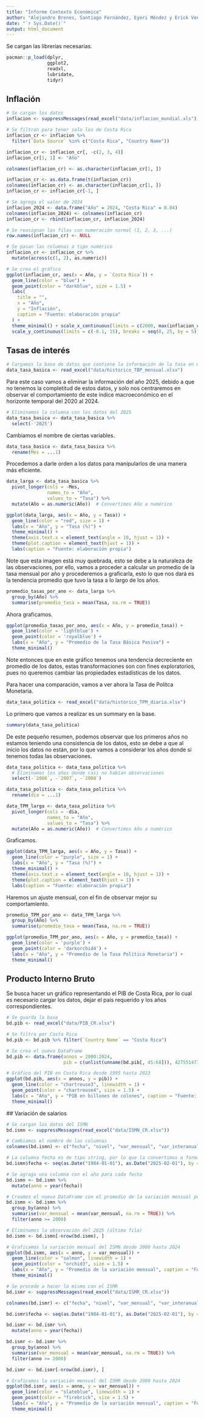 ---
title: "Informe Contexto Económico"
author: "Alejandro Brenes, Santiago Fernández, Eyeri Méndez y Erick Venegas"
date: "`r Sys.Date()`"
output: html_document
---

Se cargan las librerías necesarias.

```{r librerias}
pacman::p_load(dplyr,
               ggplot2,
               readxl,
               lubridate,
               tidyr)
```

## Inflación

```{r inflacion_CR, warning=FALSE}
# Se cargan los datos
inflacion <- suppressMessages(read_excel("data/inflacion_mundial.xls"))

# Se filtran para tener solo los de Costa Rica
inflacion_cr <- inflacion %>%
  filter(`Data Source` %in% c("Costa Rica", "Country Name"))

inflacion_cr <- inflacion_cr[, -c(2, 3, 4)]
inflacion_cr[1, 1] <- "Año"

colnames(inflacion_cr) <- as.character(inflacion_cr[1, ])

inflacion_cr <- as.data.frame(t(inflacion_cr))
colnames(inflacion_cr) <- as.character(inflacion_cr[1, ])
inflacion_cr <- inflacion_cr[-1, ]

# Se agrega el valor de 2024
inflacion_2024 <- data.frame("Año" = 2024, "Costa Rica" = 0.84)
colnames(inflacion_2024) <- colnames(inflacion_cr)
inflacion_cr <- rbind(inflacion_cr, inflacion_2024)

# Se reasignan las filas con numeración normal (1, 2, 3, ...)
row.names(inflacion_cr) <- NULL

# Se pasan las columnas a tipo numérico
inflacion_cr <- inflacion_cr %>%
  mutate(across(c(1, 2), as.numeric))

# Se crea el gráfico
ggplot(inflacion_cr, aes(x = Año, y = `Costa Rica`)) +
  geom_line(color = "blue") +
  geom_point(color = "darkblue", size = 1.5) +
  labs(
    title = "",
    x = "Año",
    y = "Inflación",
    caption = "Fuente: elaboración propia"
  ) +
  theme_minimal() + scale_x_continuous(limits = c(2000, max(inflacion_cr$Año)), breaks = seq(2000, max(inflacion_cr$Año), by = 5)) +
  scale_y_continuous(limits = c(-0.1, 15), breaks = seq(0, 25, by = 5))

```

## Tasas de interés

```{r}
# Cargamos la base de datos que contiene la información de la tasa en meses
data_tasa_basica <- read_excel("data/historico_TBP_mensual.xlsx")
```

Para este caso vamos a eliminar la información del año 2025, debido a que no tenemos la completitud de estos datos, y solo nos centraremos en observar el comportamiento de este índice macroeconómico en el horizonte temporal del 2020 al 2024.

```{r}
# Eliminamos la columna con los datos del 2025
data_tasa_basica <- data_tasa_basica %>%
  select(-'2025')
```

Cambiamos el nombre de ciertas variables.

```{r}
data_tasa_basica <- data_tasa_basica %>%
  rename(Mes = ...1)
```

Procedemos a darle orden a los datos para manipularlos de una manera más eficiente.

```{r}
data_larga <- data_tasa_basica %>%
  pivot_longer(cols = -Mes,
               names_to = "Año",
               values_to = "Tasa") %>%
  mutate(Año = as.numeric(Año))  # Convertimos Año a numérico
```

```{r}
ggplot(data_larga, aes(x = Año, y = Tasa)) +
  geom_line(color = "red", size = 1) +
  labs(x = "Año", y = "Tasa (%)") +
  theme_minimal() +
  theme(axis.text.x = element_text(angle = 10, hjust = 1)) +
  theme(plot.caption = element_text(hjust = 1)) +
  labs(caption = "Fuente: elaboración propia")
```

Note que esta imagen está muy quebrada, esto se debe a la naturaleza de las observaciones, por ello, vamos a proceder a calcular un promedio de la tasa mensual por año y procederemos a graficarla, esto lo que nos dará es la tendencia promedio que tuvo la tasa a lo largo de los años. 

```{r}
promedio_tasas_por_ano <- data_larga %>%
  group_by(Año) %>%
  summarise(promedio_tasa = mean(Tasa, na.rm = TRUE))
```

Ahora graficamos.

```{r}
ggplot(promedio_tasas_por_ano, aes(x = Año, y = promedio_tasa)) +
  geom_line(color = 'lightblue') +
  geom_point(color = 'royalblue') +
  labs(x = "Año", y = "Promedio de la Tasa Básica Pasiva") +
  theme_minimal()
```

Note entonces que en este gráfico tenemos una tendencia decreciente en promedio de los datos, estas transformaciones son con fines exploratorios, pues no queremos cambiar las propiedades estadísticas de los datos.

Para hacer una comparación, vamos a ver ahora la Tasa de Polítca Monetaria. 

```{r}
data_tasa_politica <- read_excel("data/historico_TPM_diaria.xlsx")
```

Lo primero que vamos a realizar es un summary en la base.

```{r}
summary(data_tasa_politica)
```

De este pequeño resumen, podemos observar que los primeros años no estamos teniendo una consistencia de los datos, esto se debe a que al inicio los datos no están, por lo que vamos a considerar los años donde si tenemos todas las observaciones. 

```{r}
data_tasa_politica <- data_tasa_politica %>%
  # Eliminamos los años donde casi no habían observaciones
  select(-`2006`, -`2007`, -`2008`)
```

```{r}
data_tasa_politica <- data_tasa_politica %>%
  rename(dia = ...1)

data_TPM_larga <- data_tasa_politica %>%
  pivot_longer(cols = -dia,
               names_to = "Año",
               values_to = "Tasa") %>%
  mutate(Año = as.numeric(Año))  # Convertimos Año a numérico
```

Graficamos.

```{r}
ggplot(data_TPM_larga, aes(x = Año, y = Tasa)) +
  geom_line(color = "purple", size = 1) +
  labs(x = "Año", y = "Tasa (%)") +
  theme_minimal() +
  theme(axis.text.x = element_text(angle = 10, hjust = 1)) +
  theme(plot.caption = element_text(hjust = 1)) +
  labs(caption = "Fuente: elaboración propia")
```

Haremos un ajuste mensual, con el fin de observar mejor su comportamiento. 

```{r}
promedio_TPM_por_ano <- data_TPM_larga %>%
  group_by(Año) %>%
  summarise(promedio_tasa = mean(Tasa, na.rm = TRUE))
```

```{r}
ggplot(promedio_TPM_por_ano, aes(x = Año, y = promedio_tasa)) +
  geom_line(color = 'purple') +
  geom_point(color = 'darkorchid4') +
  labs(x = "Año", y = "Promedio de la Tasa Política Monetaria") +
  theme_minimal()
```

## Producto Interno Bruto

Se busca hacer un gráfico representando el PIB de Costa Rica, por lo cual es necesario cargar los datos, dejar el país requerido y los años correspondientes.

```{r PIB_CR}
# Se guarda la base
bd.pib <- read_excel("data/PIB_CR.xlsx")

# Se filtra por Costa Rica
bd.pib <- bd.pib %>% filter(`Country Name` == "Costa Rica")

# Se crea el nuevo DataFrame
bd.pib <- data.frame(annos = 2000:2024,
                     pib = c(unlist(unname(bd.pib[, 45:68])), 42755147159722) / 1000000000)

# Gráfico del PIB en Costa Rica desde 1995 hasta 2023
ggplot(bd.pib, aes(x = annos, y = pib)) +
  geom_line(color = "chartreuse3", linewidth = 1) +
  geom_point(color = "chartreuse4", size = 1.5) +
  labs(x = "Año", y = "PIB en billones de colones", caption = "Fuente: elaboración propia") +
  theme_minimal()
```

 ## Variación de salarios

```{r var_salarios}
# Se cargan los datos del ISMN
bd.ismn <- suppressMessages(read_excel("data/ISMN_CR.xlsx"))

# Cambiamos el nombre de las columnas
colnames(bd.ismn) <- c("fecha", "nivel", "var_mensual", "var_interanual", "var_acum")

# La columna fecha es de tipo string, por lo que la convertimos a formato de fecha
bd.ismn$fecha <- seq(as.Date("1984-01-01"), as.Date("2025-02-01"), by = "month")

# Se agraga una columna con el año para cada fecha
bd.ismn <- bd.ismn %>%
  mutate(anno = year(fecha))

# Creamos el nuevo DataFrame con el promedio de la variación mensual por año
bd.ismn <- bd.ismn %>%
  group_by(anno) %>%
  summarise(var_mensual = mean(var_mensual, na.rm = TRUE)) %>%
  filter(anno >= 2000)

# Eliminamos la observación del 2025 (última fila)
bd.ismn <- bd.ismn[-nrow(bd.ismn), ]

# Graficamos la variación mensual del ISMN desde 2000 hasta 2024
ggplot(bd.ismn, aes(x = anno, y = var_mensual)) +
  geom_line(color = "salmon", linewidth = 1) +
  geom_point(color = "orchid3", size = 1.5) +
  labs(x = "Año", y = "Promedio de la variación mensual", caption = "Fuente: elaboración propia") +
  theme_minimal()

# Se procede a hacer lo mismo con el ISMR
bd.ismr <- suppressMessages(read_excel("data/ISMR_CR.xlsx"))

colnames(bd.ismr) <- c("fecha", "nivel", "var_mensual", "var_interanual", "var_acum")

bd.ismr$fecha <- seq(as.Date("1984-01-01"), as.Date("2025-02-01"), by = "month")

bd.ismr <- bd.ismr %>%
  mutate(anno = year(fecha))

bd.ismr <- bd.ismr %>%
  group_by(anno) %>%
  summarise(var_mensual = mean(var_mensual, na.rm = TRUE)) %>%
  filter(anno >= 2000)

bd.ismr <- bd.ismr[-nrow(bd.ismr), ]

# Graficamos la variación mensual del ISMR desde 2000 hasta 2024
ggplot(bd.ismr, aes(x = anno, y = var_mensual)) +
  geom_line(color = "slateblue", linewidth = 1) +
  geom_point(color = "firebrick", size = 1.5) +
  labs(x = "Año", y = "Promedio de la variación mensual", caption = "Fuente: elaboración propia") +
  theme_minimal()
```




